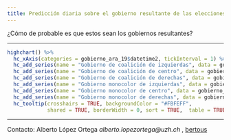 ```yaml
---
title: Predicción diaria sobre el gobierno resultante de las elecciones autonómicas del 26M en Aragón.
---
```


¿Cómo de probable es que estos sean los gobiernos resultantes? 



_________________

```r

highchart() %>% 
  hc_xAxis(categories = gobierno_ara_19$datetime2, tickInterval = 1) %>% 
  hc_add_series(name = "Gobierno de coalición de izquierdas", data = gobierno_ara_19$coalition_left , color = "#9A0000") %>% 
  hc_add_series(name = "Gobierno de coalición de centro", data = gobierno_ara_19$coalition_center, color= "#C57420") %>% 
  hc_add_series(name = "Gobierno de coalición de derechas", data = gobierno_ara_19$coalition_right, color = "#0000BA") %>% 
  hc_add_series(name = "Gobierno monocolor de izquierdas", data = gobierno_ara_19$singlecolor_left, color= "#FF3827") %>% 
  hc_add_series(name = "Gobierno monocolor de centro", data = gobierno_ara_19$singlecolor_center, color= "#FF9300") %>% 
  hc_add_series(name = "Gobierno monocolor de derechas", data = gobierno_ara_19$singlecolor_right, color= "#04AAFF") %>% 
  hc_tooltip(crosshairs = TRUE, backgroundColor = "#FBFEFF",
             shared = TRUE, borderWidth = 0, sort = TRUE,  table = TRUE)


```

_____

Contacto: Alberto López Ortega _alberto.lopezortega@uzh.ch_ , [bertous](https://twitter.com/bertous)

